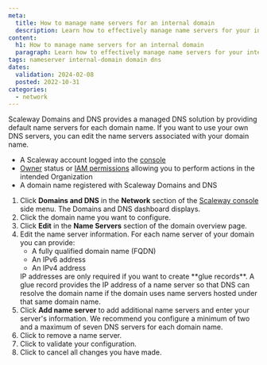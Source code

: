 ```yaml
---
meta:
  title: How to manage name servers for an internal domain
  description: Learn how to effectively manage name servers for your internal domains. This guide covers editing name server information, adding and removing name servers, and validating configurations through the intuitive Domains and DNS dashboard.
content:
  h1: How to manage name servers for an internal domain
  paragraph: Learn how to effectively manage name servers for your internal domains. This guide covers editing name server information, adding and removing name servers, and validating configurations through the intuitive Domains and DNS dashboard.
tags: nameserver internal-domain domain dns
dates:
  validation: 2024-02-08
  posted: 2022-10-31
categories:
  - network
---
```


Scaleway Domains and DNS provides a managed DNS solution by providing default name servers for each domain name. If you want to use your own DNS servers, you can edit the name servers associated with your domain name.

<Macro id="requirements" />

- A Scaleway account logged into the [console](https://console.scaleway.com)
- [Owner](/identity-and-access-management/iam/concepts/#owner) status or [IAM permissions](/identity-and-access-management/iam/concepts/#permission) allowing you to perform actions in the intended Organization
- A domain name registered with Scaleway Domains and DNS

1. Click **Domains and DNS** in the **Network** section of the [Scaleway console](https://console.scaleway.com) side menu. The Domains and DNS dashboard displays.
2. Click the domain name you want to configure.
3. Click **Edit** in the **Name Servers** section of the domain overview page.
4. Edit the name server information. For each name server of your domain you can provide:
    * A fully qualified domain name (FQDN)
    * An IPv6 address
    * An IPv4 address
    <Message type="tip">
      IP addresses are only required if you want to create **glue records**. A glue record provides the IP address of a name server so that DNS can resolve the domain name if the domain uses name servers hosted under that same domain name.
    </Message>
5. Click **Add name server** to add additional name servers and enter your server's information.
    <Message type="tip">
      We recommend you configure a minimum of two and a maximum of seven DNS servers for each domain name.
    </Message>
6. Click <Icon name="delete" /> to remove a name server.
7. Click <Icon name="validate" /> to validate your configuration.
8. Click <Icon name="cancel" /> to cancel all changes you have made.


